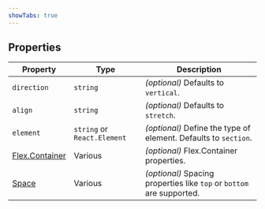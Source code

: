 ```yaml
---
showTabs: true
---
```


## Properties

| Property                                       | Type                        | Description                                                           |
| ---------------------------------------------- | --------------------------- | --------------------------------------------------------------------- |
| `direction`                                    | `string`                    | _(optional)_ Defaults to `vertical`.                                  |
| `align`                                        | `string`                    | _(optional)_ Defaults to `stretch`.                                   |
| `element`                                      | `string` or `React.Element` | _(optional)_ Define the type of element. Defaults to `section`.       |
| [Flex.Container](/uilib/layout/flex/container) | Various                     | _(optional)_ Flex.Container properties.                               |
| [Space](/uilib/layout/space/properties)        | Various                     | _(optional)_ Spacing properties like `top` or `bottom` are supported. |

